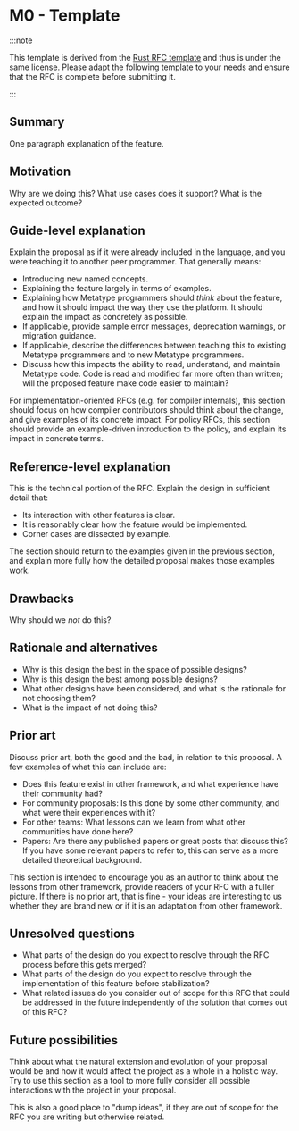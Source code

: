 # M0 - Template

:::note

This template is derived from the [Rust RFC template](https://github.com/rust-lang/rfcs) and thus is under the same license. Please adapt the following template to your needs and ensure that the RFC is complete before submitting it.

:::

## Summary

One paragraph explanation of the feature.

## Motivation

Why are we doing this? What use cases does it support? What is the expected outcome?

## Guide-level explanation

Explain the proposal as if it were already included in the language, and you were teaching it to another peer programmer. That generally means:

- Introducing new named concepts.
- Explaining the feature largely in terms of examples.
- Explaining how Metatype programmers should _think_ about the feature, and how it should impact the way they use the platform. It should explain the impact as concretely as possible.
- If applicable, provide sample error messages, deprecation warnings, or migration guidance.
- If applicable, describe the differences between teaching this to existing Metatype programmers and to new Metatype programmers.
- Discuss how this impacts the ability to read, understand, and maintain Metatype code. Code is read and modified far more often than written; will the proposed feature make code easier to maintain?

For implementation-oriented RFCs (e.g. for compiler internals), this section should focus on how compiler contributors should think about the change, and give examples of its concrete impact. For policy RFCs, this section should provide an example-driven introduction to the policy, and explain its impact in concrete terms.

## Reference-level explanation

This is the technical portion of the RFC. Explain the design in sufficient detail that:

- Its interaction with other features is clear.
- It is reasonably clear how the feature would be implemented.
- Corner cases are dissected by example.

The section should return to the examples given in the previous section, and explain more fully how the detailed proposal makes those examples work.

## Drawbacks

Why should we _not_ do this?

## Rationale and alternatives

- Why is this design the best in the space of possible designs?
- Why is this design the best among possible designs?
- What other designs have been considered, and what is the rationale for not choosing them?
- What is the impact of not doing this?

## Prior art

Discuss prior art, both the good and the bad, in relation to this proposal. A few examples of what this can include are:

- Does this feature exist in other framework, and what experience have their community had?
- For community proposals: Is this done by some other community, and what were their experiences with it?
- For other teams: What lessons can we learn from what other communities have done here?
- Papers: Are there any published papers or great posts that discuss this? If you have some relevant papers to refer to, this can serve as a more detailed theoretical background.

This section is intended to encourage you as an author to think about the lessons from other framework, provide readers of your RFC with a fuller picture. If there is no prior art, that is fine - your ideas are interesting to us whether they are brand new or if it is an adaptation from other framework.

## Unresolved questions

- What parts of the design do you expect to resolve through the RFC process before this gets merged?
- What parts of the design do you expect to resolve through the implementation of this feature before stabilization?
- What related issues do you consider out of scope for this RFC that could be addressed in the future independently of the solution that comes out of this RFC?

## Future possibilities

Think about what the natural extension and evolution of your proposal would be and how it would affect the project as a whole in a holistic way. Try to use this section as a tool to more fully consider all possible interactions with the project in your proposal.

This is also a good place to "dump ideas", if they are out of scope for the RFC you are writing but otherwise related.
